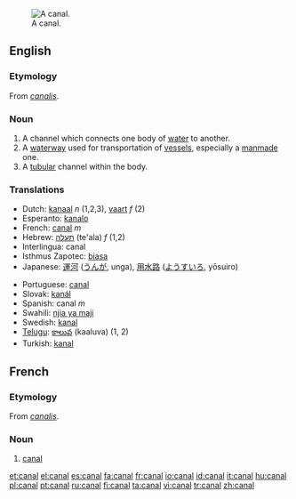 [[Image:Mittellandkanal near minden germany.jpg|thumb|right|A canal.]]
==English==

=== Etymology ===
From {{L.}} ''[[canalis]]''.

=== Noun ===
{{wikipedia}}{{en-noun}}
# A channel which connects one body of [[water]] to another.
# A [[waterway]] used for transportation of [[vessel]]s, especially a [[manmade]] one.
# A [[tubular]] channel within the body.

===Translations===
{{top}}
*Dutch: [[kanaal]] ''n'' (1,2,3), [[vaart]] ''f'' (2)
*Esperanto: [[kanalo]]
*French: [[#French|canal]] ''m''
*Hebrew: [[תעלה]] (te'ala) ''f'' (1,2)
*Interlingua: canal
*Isthmus Zapotec: [[biasa]]
*Japanese: [[運河]] ([[うんが]], unga), [[用水路]] ([[ようすいろ]], yōsuiro)
{{mid}}
*Portuguese: [[#Portuguese|canal]] {{m}}
*Slovak: [[kanál]] {{g|Slovak}}
*Spanish: canal ''m''
*Swahili: [[njia ya maji]]
*Swedish: [[kanal]] {{c}}
*[[Telugu]]: [[కాలువ]] (kaaluva) (1, 2)
*Turkish: [[kanal]]
{{bottom}}

==French==
=== Etymology ===
From {{L.}} ''[[canalis]]''.
=== Noun ===
{{fr-noun-reg-aux|m|can|al}}
#[[#English|canal]]

[[et:canal]]
[[el:canal]]
[[es:canal]]
[[fa:canal]]
[[fr:canal]]
[[io:canal]]
[[id:canal]]
[[it:canal]]
[[hu:canal]]
[[pl:canal]]
[[pt:canal]]
[[ru:canal]]
[[fi:canal]]
[[ta:canal]]
[[vi:canal]]
[[tr:canal]]
[[zh:canal]]